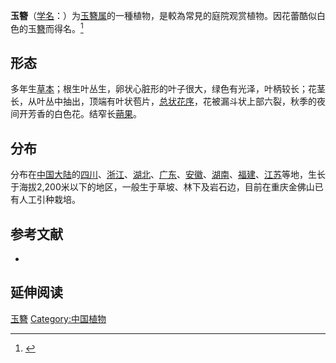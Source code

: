 {{speciesbox
| image = Hosta plantaginea Funkia babkowata 01.jpg
| taxon=Hosta plantaginea
| authority = (Lam.) Aschers.
}}

'''玉簪'''（[[学名|学名]]：{{lang|la|''Hosta plantaginea''}}）为[[玉簪属|玉簪属]]的一種植物，是較為常見的庭院观赏植物。因花蕾酷似白色的玉[[簪|簪]]而得名。<ref>{{cite web|url=http://www.dili360.com/nh/article/p5350c3da9e42b96.htm|title=玉簪|publisher=中國國家地理|date=2012年08期|author=王辰|accessdate=2018-05-14|archive-date=2018-05-15|archive-url=https://web.archive.org/web/20180515183833/http://www.dili360.com/nh/article/p5350c3da9e42b96.htm|dead-url=no}}</ref>

==形态==
多年生[[草本|草本]]；根生叶丛生，卵状心脏形的叶子很大，绿色有光泽，叶柄较长；花茎长，从叶丛中抽出，顶端有叶状苞片，[[总状花序|总状花序]]，花被漏斗状上部六裂，秋季的夜间开芳香的白色花。结窄长[[蒴果|蒴果]]。

==分布==
分布在[[中国大陆|中国大陆]]的[[四川|四川]]、[[浙江|浙江]]、[[湖北|湖北]]、[[广东|广东]]、[[安徽|安徽]]、[[湖南|湖南]]、[[福建|福建]]、[[江苏|江苏]]等地，生长于海拔2,200米以下的地区，一般生于草坡、林下及岩石边，目前在重庆金佛山已有人工引种栽培。

== 参考文献 ==
{{reflist}}
* {{cite web| url =http://www.bioinfo.cn/db05/KmzwSpecies.php?action=view&id=25230| title =玉簪| work =《中国高等植物数据库全库》| publisher =中国科学院微生物研究所| author =昆明植物研究所| accessdate =2009-02-25| deadurl =yes| archiveurl =https://web.archive.org/web/20160305092427/http://www.bioinfo.cn/db05/KmzwSpecies.php?action=view&id=25230| archivedate =2016-03-05}}
{{Taxonbar|from=Q11222293}}

== 延伸阅读 ==
{{Wikisource further reading}}

[[Category:玉簪属|玉簪]]
[[Category:中国植物|Category:中国植物]]


{{植物小作品}}